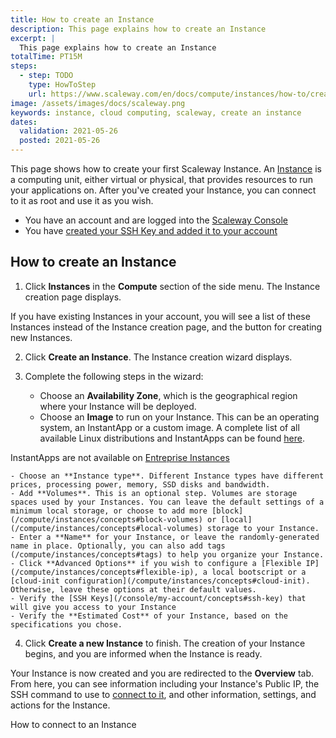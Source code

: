 ```yaml
---
title: How to create an Instance
description: This page explains how to create an Instance
excerpt: |
  This page explains how to create an Instance
totalTime: PT15M
steps:
  - step: TODO
    type: HowToStep
    url: https://www.scaleway.com/en/docs/compute/instances/how-to/create-an-instance/
image: /assets/images/docs/scaleway.png
keywords: instance, cloud computing, scaleway, create an instance
dates:
  validation: 2021-05-26
  posted: 2021-05-26
---
```


This page shows how to create your first Scaleway Instance. An [Instance](/compute/instances/concepts#instance) is a computing unit, either virtual or physical, that provides resources to run your applications on. After you've created your Instance, you can connect to it as root and use it as you wish.

<Message type="requirement">

  - You have an account and are logged into the [Scaleway Console](https://console.scaleway.com)
  - You have [created your SSH Key and added it to your account](/console/my-project/how-to/create-ssh-key/)

</Message>

## How to create an Instance

1. Click **Instances** in the **Compute** section of the side menu. The Instance creation page displays.

  <Lightbox src="scaleway-instance-creation-page.png" alt="" />
   
  <Message type="note">

  If you have existing Instances in your account, you will see a list of
  these Instances instead of the Instance creation page, and the <Icon name="plus" />
  button for creating new Instances.

  </Message>

2. Click **Create an Instance**. The Instance creation wizard displays.

   <Lightbox src="scaleway-instance-creation-wizard.png" alt="" />

3. Complete the following steps in the wizard: 

    - Choose an **Availability Zone**, which is the geographical region where your Instance will be deployed.
    - Choose an **Image** to run on your Instance. This can be an operating system, an InstantApp or a custom image. A complete list of all available Linux distributions and InstantApps can be found [here](https://www.scaleway.com/en/imagehub/).


  <Message type="note">

  InstantApps are not available on [Entreprise Instances](/compute/instances/concepts#entreprise-instance)

  </Message>
  
    - Choose an **Instance type**. Different Instance types have different prices, processing power, memory, SSD disks and bandwidth. 
    - Add **Volumes**. This is an optional step. Volumes are storage spaces used by your Instances. You can leave the default settings of a minimum local storage, or choose to add more [block](/compute/instances/concepts#block-volumes) or [local](/compute/instances/concepts#local-volumes) storage to your Instance. 
    - Enter a **Name** for your Instance, or leave the randomly-generated name in place. Optionally, you can also add tags (/compute/instances/concepts#tags) to help you organize your Instance. 
    - Click **Advanced Options** if you wish to configure a [Flexible IP](/compute/instances/concepts#flexible-ip), a local bootscript or a [cloud-init configuration](/compute/instances/concepts#cloud-init). Otherwise, leave these options at their default values. 
    - Verify the [SSH Keys](/console/my-account/concepts#ssh-key) that will give you access to your Instance 
    - Verify the **Estimated Cost** of your Instance, based on the specifications you chose.

4. Click **Create a new Instance** to finish. The creation of your Instance begins, and you are informed when the Instance is ready.

Your Instance is now created and you are redirected to the **Overview** tab. From here, you can see information including your Instance's Public IP, the SSH command to use to [connect to it](/compute/instances/how-to/create-an-instance/), and other information, settings, and actions for the Instance.

<Lightbox src="scaleway-instance-overview.png" alt="" />

<Navigation title="See Also">
  <NextButton to="/compute/instances/how-to/connect-to-instance/">How to connect to an Instance</NextButton>
</Navigation>